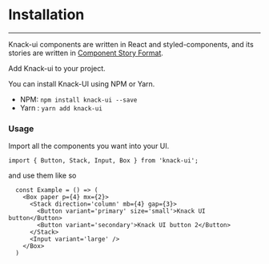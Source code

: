 
<Meta title="Installation" />

# **Installation**

---

Knack-ui components are written in React and styled-components, and its stories are written in [Component Story Format](https://medium.com/storybookjs/component-story-format-66f4c32366df).

Add Knack-ui to your project.

You can install Knack-UI using NPM or Yarn.

- NPM: `npm install knack-ui --save`
- Yarn : `yarn add knack-ui`

### **Usage**

Import all the components you want into your UI.

`import { Button, Stack, Input, Box } from 'knack-ui';`

and use them like so

```
  const Example = () => (
    <Box paper p={4} mx={2}>
      <Stack direction='column' mb={4} gap={3}>
        <Button variant='primary' size='small'>Knack UI button</Button>
        <Button variant='secondary'>Knack UI button 2</Button>
      </Stack>
      <Input variant='large' />
    </Box>
  )
```
